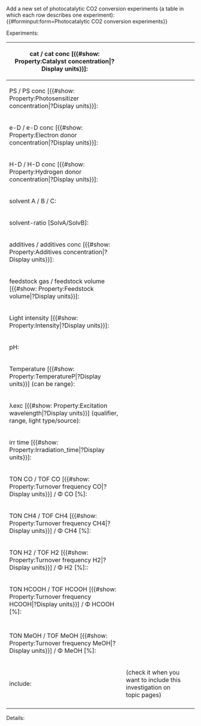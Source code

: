 <noinclude>
Add a new set of photocatalytic CO2 conversion experiments (a table in which each row describes one experiment):
{{#forminput:form=Photocatalytic CO2 conversion experiments}}
</noinclude>

<includeonly>
{{{for template|Photocatalytic CO2 conversion experiments}}}
Experiments:
{{{field|experiments|holds template}}}
{{{end template}}}

{{{for template|Photocatalytic CO2 conversion|multiple|embed in field=Photocatalytic CO2 conversion experiments[experiments]}}}
{| class="formtable"
! cat / cat conc [{{#show: Property:Catalyst concentration|?Display units}}]:
| {{{field|catalyst|input type=combobox|property=Catalyst|values from url=molecule_lookup_cat|class=test-xy}}}
| {{{field|cat conc|input type=regexp|property=Catalyst concentration|base type=Number|message=Input a positive number [µM]|regexp=/^([0-9]*\.)?[0-9]*(\s+(M|mM|µM)?)?$/|class=test-xy}}}
|-
! PS / PS conc [{{#show: Property:Photosensitizer concentration|?Display units}}]:
| {{{field|PS|input type=combobox|property=Photosensitizer|values from url=molecule_lookup_ps}}}
| {{{field|PS conc|input type=regexp|property=Photosensitizer concentration|base type=Number|message=Input a positive number|regexp=/^([0-9]*\.)?[0-9]*(\s+(M|mM|µM)?)?$/}}}
|-
! e-D / e-D conc [{{#show: Property:Electron donor concentration|?Display units}}]:
| {{{field|e-D|input type=combobox|property=Electron donor|values from url=molecule_lookup_ed}}}
| {{{field|e-D conc|input type=regexp|property=Electron donor concentration|base type=Number|message=Input a positive number|regexp=/^([0-9]*\.)?[0-9]*(\s+(M|mM|µM)?)?$/}}}
|-
! H-D / H-D conc [{{#show: Property:Hydrogen donor concentration|?Display units}}]:
| {{{field|H-D|input type=combobox|property=Hydrogen donor|values from url=molecule_lookup_hd}}}
| {{{field|H-D conc|input type=regexp|property=Hydrogen donor concentration|base type=Number|message=Input a positive number|regexp=/^([0-9]*\.)?[0-9]*(\s+(M|mM|µM)?)?$/}}}
|-
! solvent A / B / C:
| {{{field|solvent A|input type=combobox|property=Solvent|values from url=molecule_lookup_solvent}}}
| {{{field|solvent B|input type=combobox|property=Solvent|values from url=molecule_lookup_solvent}}}
| {{{field|solvent C|input type=combobox|property=Solvent|values from url=molecule_lookup_solvent}}}
|-
! solvent-ratio [SolvA/SolvB]:
| {{{field|solvent-ratio|property=Solvent ratio|input type=string}}}
|-
! additives / additives conc [{{#show: Property:Additives concentration|?Display units}}]:
| {{{field|additives|input type=string|property=Additives}}}
| {{{field|additives conc|input type=regexp|property=Additives concentration|base type=Number|message=Input a positive number|regexp=/^([0-9]*\.)?[0-9]*(\s+(M|mM|µM)?)?$/}}}
|-
! feedstock gas / feedstock volume [{{#show: Property:Feedstock volume|?Display units}}]:
| {{{field|feedstock gas|input type=combobox|property=Feedstock gas}}}
| {{{field|feedstock volume|input type=regexp|property=Feedstock volume|base type=Number|message=Input a positive number [mL]|regexp=/^([0-9]*\.)?[0-9]*(\s+(mL)?)?$/}}}
|-
! Light intensity [{{#show: Property:Intensity|?Display units}}]:
| {{{field|intensity|input type=regexp|property=Intensity|base type=Number|message=Input a positive number [kW/m²]|regexp=/^([0-9]*\.)?[0-9]*(\s+(kW\/m²)?)?$/}}}
|-
! pH:
| {{{field|pH|input type=regexp|base type=Number|property=PH value|message=Input a value between 0 and 14|regexp=/^([0-9](\.[0-9]+)?!1[0-3](\.[0-9]+)?!14!)$/}}}
|-
! Temperature [{{#show: Property:TemperatureP|?Display units}}] (can be range):
| {{{field|Temperature|input type=Number|property=Temperature|regexp=/^-?([0-9]*\.)?[0-9]*(\s+(°C)?)?$/}}}
|-
! λexc [{{#show: Property:Excitation wavelength|?Display units}}] (qualifier, range, light type/source):
| {{{field|λexc|input type=string|property=Excitation wavelength|regexp=/^([0-9]*\.)?[0-9]*(\s+(nm)?)?$/}}}
|-
! irr time [{{#show: Property:Irradiation_time|?Display units}}]:
| {{{field|irr time|input type=regexp|base type=Number|property=Irradiation time|message=Input a positive number|regexp=/^([0-9]*\.)?[0-9]*(\s+(h)?)?$/}}}
|-
! TON CO / TOF CO [{{#show: Property:Turnover frequency CO|?Display units}}] / Φ CO [%]:
| {{{field|TON CO|input type=regexp|base type=Number|property=Turnover number CO|message=Input a positive number|regexp=/^([0-9]*\.)?[0-9]*(\s+(TON)?)?$/}}}
| {{{field|TOF CO|input type=regexp|base type=Number|property=Turnover frequency CO|message=Input a positive number|regexp=/^([0-9]*\.)?[0-9]*(\s+(TOF\/min)?)?$/}}}
| {{{field|Φ CO|input type=regexp|base type=Number|property=Quantum yield CO|message=Input a positive number|regexp=/^([0-9]*\.)?[0-9]*(\s+(%)?)?$/}}}
|-
! TON CH4 / TOF CH4 [{{#show: Property:Turnover frequency CH4|?Display units}}] / Φ CH4 [%]:
| {{{field|TON CH4|input type=regexp|base type=Number|property=Turnover number CH4|message=Input a positive number|regexp=/^([0-9]*\.)?[0-9]*(\s+(TON)?)?$/}}}
| {{{field|TOF CH4|input type=regexp|base type=Number|property=Turnover frequency CH4|message=Input a positive number|regexp=/^([0-9]*\.)?[0-9]*(\s+(TOF\/min)?)?$/}}}
| {{{field|Φ CH4|input type=regexp|base type=Number|property=Quantum yield CH4|message=Input a positive number|regexp=/^([0-9]*\.)?[0-9]*(\s+(%)?)?$/}}}
|-
! TON H2 / TOF H2 [{{#show: Property:Turnover frequency H2|?Display units}}] / Φ H2 [%]::
| {{{field|TON H2|input type=regexp|base type=Number|property=Turnover number H2|message=Input a positive number|regexp=/^([0-9]*\.)?[0-9]*(\s+(TON)?)?$/}}}
| {{{field|TOF H2|input type=regexp|base type=Number|property=Turnover frequency H2|message=Input a positive number|regexp=/^([0-9]*\.)?[0-9]*(\s+(TOF\/min)?)?$/}}}
| {{{field|Φ H2|input type=regexp|base type=Number|property=Quantum yield H2|message=Input a positive number|regexp=/^([0-9]*\.)?[0-9]*(\s+(%)?)?$/}}}
|-
! TON HCOOH / TOF HCOOH [{{#show: Property:Turnover frequency HCOOH|?Display units}}] / Φ HCOOH [%]:
| {{{field|TON HCOOH|input type=regexp|base type=Number|property=Turnover number HCOOH|message=Input a positive number|regexp=/^([0-9]*\.)?[0-9]*(\s+(TON)?)?$/}}}
| {{{field|TOF HCOOH|input type=regexp|base type=Number|property=Turnover frequency HCOOH|message=Input a positive number|regexp=/^([0-9]*\.)?[0-9]*(\s+(TOF\/min)?)?$/}}}
| {{{field|Φ HCOOH|input type=regexp|base type=Number|property=Quantum yield HCOOH|message=Input a positive number|regexp=/^([0-9]*\.)?[0-9]*(\s+(%)?)?$/}}}
|-
|-
! TON MeOH / TOF MeOH [{{#show: Property:Turnover frequency MeOH|?Display units}}] / Φ MeOH [%]:
| {{{field|TON MeOH|input type=regexp|base type=Number|property=Turnover number MeOH|message=Input a positive number|regexp=/^([0-9]*\.)?[0-9]*(\s+(TON)?)?$/}}}
| {{{field|TOF MeOH|input type=regexp|base type=Number|property=Turnover frequency MeOH|message=Input a positive number|regexp=/^([0-9]*\.)?[0-9]*(\s+(TOF\/min)?)?$/}}}
| {{{field|Φ MeOH|input type=regexp|base type=Number|property=Quantum yield MeOH|message=Input a positive number|regexp=/^([0-9]*\.)?[0-9]*(\s+(%)?)?$/}}}
|-
! include:
| {{{field|include|input type=checkbox|property=Include}}} (check it when you want to include this investigation on topic pages)
|-
|}
;Details:
{{{field|details|input type=textarea|property=Details|message=Arbitrary extra information}}}
{{{end template}}}

{{{standard input|save}}} {{{standard input|preview}}} {{{standard input|changes}}} {{{standard input|cancel}}}
</includeonly>